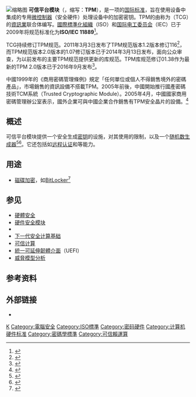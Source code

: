 {{请求翻译}}
{{Expand|time=2017-11-09T16:38:02+00:00}}
{{noteTA
|G1=IT
|G2=Windows
|T=zh-hans:可信平台模块; zh-hant:信賴平台模組;
|1=zh-hans:应用; zh-hant:應用程式;
|2=zh-hans:可信平台; zh-hant:信賴平台;
|3=zh-hans:安全启动; zh-hant:安全開機;
|4=zh-hans:安装介质; zh-hant:安裝媒體;
|5=zh-hans:模块; zh-hant:模組;
}}
[[File:TPM.svg|缩略图]]
'''可信平台模块'''（{{lang-en|Trusted Platform Module}}，缩写：'''TPM'''），是一项{{le|安全密码处理器|Secure cryptoprocessor}}的[[国际标准|国际标准]]，旨在使用设备中集成的专用[[微控制器|微控制器]]（安全硬件）处理设备中的加密密钥。TPM的{{tsl|en|Specification (technical standard)|规范 (技术标准)|技术规范}}由称为{{le|可信计算组织|Trusted Computing Group}}（TCG）的[[資訊業|資訊業]]联合体编写。[[國際標準化組織|國際標準化組織]]（ISO）和[[国际电工委员会|国际电工委员会]]（IEC）已于2009年将规范标准化为'''ISO/IEC 11889'''<ref>{{cite web |url=http://www.iso.org/iso/catalogue_detail.htm?csnumber=50970 |title=ISO/IEC 11889-1:2009 |author=<!--Staff writer(s); no by-line.--> |website=ISO.org |publisher=[[International_Organization_for_Standardization|International Organization for Standardization]] |accessdate=29 November 2013 |archive-date=2017-01-28 |archive-url=https://web.archive.org/web/20170128033043/http://www.iso.org/iso/catalogue_detail.htm?csnumber=50970 |dead-url=no }}</ref>。

TCG持续修订TPM规范。2011年3月3日发布了TPM规范版本1.2版本修订116<ref>{{Cite web | url = https://www.trustedcomputinggroup.org/tpm-main-specification/ | title = Trusted Platform Module (TPM) Specifications | publisher = Trusted Computing Group | access-date = 2017-11-09 | archive-date = 2017-10-22 | archive-url = https://web.archive.org/web/20171022063836/https://trustedcomputinggroup.org/tpm-main-specification/ | dead-url = no }}</ref>，而TPM规范版本2.0版本的1.07修订版本已于2014年3月13日发布，面向公众审查，为以前发布的主要TPM规范提供更新的库规范。TPM库规范修订01.38作为最新的TPM 2.0版本已于2016年9月发布<ref>{{cite web |url=http://www.trustedcomputinggroup.org/resources/tpm_library_specification |title=Trusted Platform Module Library |publisher=Trusted Computing Group |access-date=2017-11-09 |archive-date=2016-04-19 |archive-url=https://web.archive.org/web/20160419200605/http://www.trustedcomputinggroup.org/resources/tpm_library_specification |dead-url=no }}</ref>。

中國1999年的《商用密碼管理條例》規定「任何單位或個人不得銷售境外的密碼產品」，市場銷售的資訊設備不搭載TPM。2005年前後，中國開始推行國產密碼技術TCM系統（Trusted Cryptographic Module）。2005年4月，中國國家商用密碼管理辦公室表示，國外企業可與中國企業合作銷售有TPM安全晶片的設備。<ref>{{Cite web|title=想升級微軟 Windows 11？中國可能無法|url=https://technews.tw/2021/10/13/china-microsoft-windows-11-chip-issue/|access-date=2021-11-05|work=TechNews 科技新報|language=zh-TW|archive-date=2021-11-07|archive-url=https://web.archive.org/web/20211107122528/https://technews.tw/2021/10/13/china-microsoft-windows-11-chip-issue/|dead-url=no}}</ref>{{Verify source|date=2021-11-05}}

== 概述 ==

可信平台模块提供一个安全生成[[密钥|密钥]]的设施，对其使用的限制，以及一个[[随机数生成器|随机数生成器]]<ref>{{cite arXiv  | arxiv = 1008.2223 | title =Benchmarking the True Random Number Generator of TPM Chips|author=Alin Suciu, Tudor Carean}}</ref><ref>{{Citation|title=TPM Main Specification Level 2|url=https://trustedcomputinggroup.org/wp-content/uploads/TPM-Main-Part-1-Design-Principles_v1.2_rev116_01032011.pdf|quote=Our definition of the RNG allows implementation of a Pseudo Random Number Generator (PRNG) algorithm.  However, on devices where a hardware source of entropy is available, a PRNG need not be implemented. This specification refers to both RNG and PRNG implementations as the RNG mechanism. There is no need to distinguish between the two at the TCG specification level.|volume=Part 1 – Design Principles|edition=Version 1.2, Revision 116|format=PDF|accessdate=2017-09-12|archive-date=2021-02-24|archive-url=https://web.archive.org/web/20210224215928/https://trustedcomputinggroup.org/wp-content/uploads/TPM-Main-Part-1-Design-Principles_v1.2_rev116_01032011.pdf|dead-url=no}}</ref>。它还包括如[[可信计算|远程认证]]和{{le|密封存储|Sealed storage}}等能力。

== 用途 ==
* [[磁碟加密|磁碟加密]]，如[[BitLocker|BitLocker]]<ref>{{Cite web|title=為了證明 Windows 11 有多安全，微軟親自「駭」掉自家電腦|url=https://technews.tw/2021/10/19/how-microsoft-proves-how-secure-windows-11-is/|access-date=2021-11-05|work=TechNews 科技新報|language=zh-TW|archive-date=2022-01-21|archive-url=https://web.archive.org/web/20220121123351/https://technews.tw/2021/10/19/how-microsoft-proves-how-secure-windows-11-is/|dead-url=no}}</ref>

==参见==
{{資訊科技}}
* [[硬體安全|硬體安全]]
* [[硬件安全模块|硬件安全模块]]
* {{tsl|en|Hengzhi chip}}
* [[下一代安全计算基础|下一代安全计算基础]]
* [[可信计算|可信计算]]
* [[統一可延伸韌體介面|統一可延伸韌體介面]]（UEFI）
* [[威脅模型分析|威脅模型分析]]

==参考资料==
{{reflist|30em}}
==外部链接==
*{{cite web|author1=电脑报|title=联想VS惠普： 遭遇“TPM门”事件（全文）|url=http://tech.163.com/05/0511/15/1JFTP2SV000915BB_all.html|website=网易科技|accessdate=2017-11-09|date=2005-05-11|archive-url=https://web.archive.org/web/20171110114401/http://tech.163.com/05/0511/15/1JFTP2SV000915BB_all.html|archive-date=2017-11-10|dead-url=yes}}

{{Authority control}}
[[Category:密码学|K]]
[[Category:電腦安全|Category:電腦安全]]
[[Category:ISO標準|Category:ISO標準]]
[[Category:密码硬件|Category:密码硬件]]
[[Category:计算机硬件标准|Category:计算机硬件标准]]
[[Category:密碼學標準|Category:密碼學標準]]
[[Category:可信賴運算|Category:可信賴運算]]